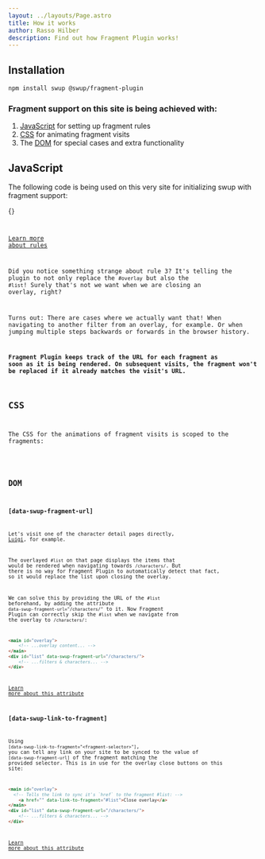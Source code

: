 ```yaml
---
layout: ../layouts/Page.astro
title: How it works
author: Rasso Hilber
description: Find out how Fragment Plugin works!
---
```






## Installation

```bash
npm install swup @swup/fragment-plugin
```

### Fragment support on this site is being achieved with:

1. [JavaScript](#javascript) for setting up fragment rules
2. [CSS](#css) for animating fragment visits
3. The [DOM](#dom) for special cases and extra functionality

## JavaScript

The following code is being used on this very site for initializing swup with fragment support:

{<Code code={JS} lang="js" />}

[Learn more about rules](https://github.com/swup/fragment-plugin#rules)

Did you notice something strange about rule 3? It's telling the plugin to
not only replace the `#overlay` but also the `#list`! Surely that's
not we want when we are closing an overlay, right?

Turns out: There are cases where we actually want that! When navigating to another
filter from an overlay, for example. Or when jumping multiple steps backwards or forwards
in the browser history.

**Fragment Plugin keeps track of the URL for each fragment as soon as it is being rendered.
On subsequent visits, the fragment won't be replaced if it already matches the visit's URL.**

## CSS

The CSS for the animations of fragment visits is scoped to the fragments:

<Code code={CSS} lang="css" />

## DOM

### [data-swup-fragment-url]

Let's visit one of the character detail pages directly,
<a href="/character/luigi/" target="_blank">Luigi</a>, for example.

The overlayed `#list` on that page displays the items that would be rendered when
navigating towards `/characters/`. But there is no way for Fragment Plugin to automatically
detect that fact, so it would replace the list upon closing the overlay.

We can solve this by providing the URL of the `#list` beforehand, by adding
the attribute `data-swup-fragment-url="/characters/"` to it. Now Fragment Plugin
can correctly skip the `#list` when we navigate from the overlay to `/characters/`:

```html title="/character/luigi/index.html" 'data-swup-fragment-url="/characters/"'
<main id="overlay">
	<!-- ...overlay content... -->
</main>
<div id="list" data-swup-fragment-url="/characters/">
	<!-- ...filters & characters... -->
</div>
```

[Learn more about this attribute](https://github.com/swup/fragment-plugin#fragment-url)

### [data-swup-link-to-fragment]

Using `[data-swup-link-to-fragment="<fragment-selector>"]`, you can tell any link on your site to be synced to the value of `[data-swup-fragment-url]`
of the fragment matching the provided selector. This is in use for the overlay close buttons on this site:

```html title="/character/luigi/index.html" 'data-link-to-fragment="#list"'
<main id="overlay">
  <!-- Tells the link to sync it's `href` to the fragment #list: -->
	<a href="" data-link-to-fragment="#list">Close overlay</a>
</main>
<div id="list" data-swup-fragment-url="/characters/">
	<!-- ...filters & characters... -->
</div>
```

[Learn more about this attribute](https://github.com/swup/fragment-plugin#link-to-fragment)